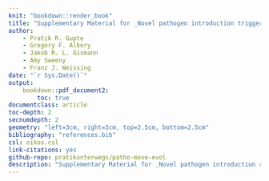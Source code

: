 ```yaml
--- 
knit: "bookdown::render_book"
title: "Supplementary Material for _Novel pathogen introduction triggers rapid evolution in animal social movement strategies_"
author:
    - Pratik R. Gupte
    - Gregory F. Albery
    - Jakob R. L. Gismann
    - Amy Sweeny
    - Franz J. Weissing
date: "`r Sys.Date()`"
output: 
    bookdown::pdf_document2:
        toc: true
documentclass: article
toc-depth: 2
secnumdepth: 2
geometry: "left=3cm, right=3cm, top=2.5cm, bottom=2.5cm"
bibliography: "references.bib"
csl: oikos.csl
link-citations: yes
github-repo: pratikunterwegs/patho-move-evol
description: "Supplementary Material for _Novel pathogen introduction rapidly alters the evolution of movement, restructuring animal societies_"
---
```


\newpage
